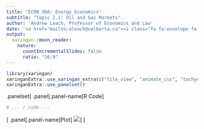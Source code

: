 ```yaml
---
title: "ECON 366: Energy Economics"
subtitle: "Topic 2.1: Oil and Gas Markets"
author: 'Andrew Leach, Professor of Economics and Law'
date: '<a href="mailto:aleach@ualberta.ca"><i class="fa fa-envelope fa-fw"></i> aleach@ualberta.ca</a> <br> <a href="https://github.com/leachandrew"><i class="fa fa-github fa-fw"></i> leachandrew</a><br><a href="https://twitter.com/andrew_leach"><i class="fa fa-twitter twitter"></i> @andrew_leach</a><br>'
output:
  xaringan::moon_reader:
    nature:
      countIncrementalSlides: false
      ratio: "16:9"
---
```

```r
library(xaringan)
xaringanExtra::use_xaringan_extra(c("tile_view", "animate_css", "tachyons"))
xaringanExtra::use_panelset()
```

.panelset[
.panel[.panel-name[R Code]
```r
# ... r code ...
```
]
.panel[.panel-name[Plot]
![](`r knitr::fig_chunk("oplot", ".png")`)
]
]